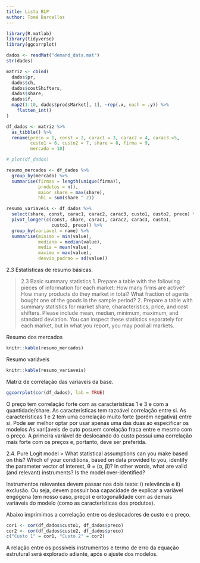 ```yaml
---
title: Lista BLP
author: Tomá Barcellos
---
```


```r
library(R.matlab)
library(tidyverse)
library(ggcorrplot)

dados <- readMat("demand_data.mat")
str(dados)

matriz <- cbind(
  dados$pr,
  dados$ch,
  dados$costShifters,
  dados$share,
  dados$f,
  map2(1:10, dados$prodsMarket[, 1], ~rep(.x, each = .y)) %>% 
    flatten_int()
)

df_dados <- matriz %>% 
  as_tibble() %>% 
  rename(preco = 1, const = 2, carac1 = 3, carac2 = 4, carac3 =5,
         custo1 = 6, custo2 = 7, share = 8, firma = 9, 
         mercado = 10)

# plot(df_dados)

```

```r
resumo_mercados <- df_dados %>% 
  group_by(mercado) %>% 
  summarise(firmas = length(unique(firma)),
            produtos = n(),
            maior_share = max(share), 
            hhi = sum(share ^ 2))

resumo_variaveis <- df_dados %>% 
  select(share, const, carac1, carac2, carac3, custo1, custo2, preco) %>% 
  pivot_longer(c(const, share, carac1, carac2, carac3, custo1, 
                 custo2, preco)) %>% 
  group_by(variavel = name) %>% 
  summarise(minimo = min(value), 
            mediana = median(value),
            media = mean(value),
            maximo = max(value), 
            desvio_padrao = sd(value))
```

2.3 Estatísticas de resumo básicas.

>2.3 Basic summary statistics
1. Prepare a table with the following pieces of information for each market: How many firms are active? How many products do they market in total? What fraction of agents bought one of the goods in the sample period?
2. Prepare a table with summary statistics for market share, characteristics, price, and cost shifters. Please include mean, median, minimum, maximum, and standard deviation. You can inspect these statistics separately for each market, but in what you report, you may pool all markets.

Resumo dos mercados

```r
knitr::kable(resumo_mercados)
```

Resumo variáveis

```r
knitr::kable(resumo_variaveis)
```

Matriz de correlação das variaveis da base.

```r
ggcorrplot(cor(df_dados), lab = TRUE)
```
O preço tem correlação forte com as características 1 e 3 e com a
quantidade/share. 
As características tem razoável correlação entre si. 
As características 1 e 2 tem uma correlação muito forte (porém 
negativa) entre si. Pode ser melhor optar por usar apenas uma das duas 
ao especificar os modelos
As vari[aveis de cuto posuem corelação fraca entre e mesmo com o preço. 
A primeira variável de deslocando do custo possui uma correlação mais 
forte com os preços e, portanto, deve ser preferida.

2.4. Pure Logit model
> What statistical assumptions can you make based on this?
Which of your conditions, based on data provided to you, 
identify the parameter vector of interest, θ = (α, β)? 
In other words, what are valid (and relevant) instruments? 
Is the model over-identified?

Instrumentos relevantes devem passar nos dois teste:
i) relevância e ii) exclusão. Ou seja, devem possuir boa capacidade 
de explicar a variável engógena (em nosso caso, preço) e 
ortogonalidade com as demais variáveis do modelo (como as características dos produtos).

Abaixo imprimimos a correlação entre os deslocadores de custo e o preço.

```r
cor1 <- cor(df_dados$custo1, df_dados$preco)
cor2 <- cor(df_dados$custo2, df_dados$preco)
c("Custo 1" = cor1, "Custo 2" = cor2)
```

A relação entre os possíveis instrumentos e termo de erro da equação 
estrutural será explorado adiante, após o ajuste dos modelos.

```r

```



